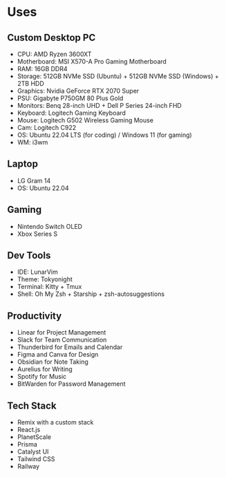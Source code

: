 
# Uses

## Custom Desktop PC

-   CPU: AMD Ryzen 3600XT
-   Motherboard: MSI X570-A Pro Gaming Motherboard
-   RAM: 16GB DDR4
-   Storage: 512GB NVMe SSD (Ubuntu) + 512GB NVMe SSD (Windows) + 2TB HDD
-   Graphics: Nvidia GeForce RTX 2070 Super
-   PSU: Gigabyte P750GM 80 Plus Gold
-   Monitors: Benq 28-inch UHD + Dell P Series 24-inch FHD
-   Keyboard: Logitech Gaming Keyboard
-   Mouse: Logitech G502 Wireless Gaming Mouse
-   Cam: Logitech C922
-   OS: Ubuntu 22.04 LTS (for coding) / Windows 11 (for gaming)
-   WM: i3wm

## Laptop

-   LG Gram 14
-   OS: Ubuntu 22.04

## Gaming

-   Nintendo Switch OLED
-   Xbox Series S

## Dev Tools

-   IDE: <Anchor href='https://lunarvim.org/'>LunarVim</Anchor>
-   Theme: Tokyonight
-   Terminal: Kitty + Tmux
-   Shell: Oh My Zsh + Starship + zsh-autosuggestions

## Productivity

-   <Anchor href='https://linear.app/'>Linear</Anchor> for Project Management
-   Slack for Team Communication
-   Thunderbird for Emails and Calendar
-   Figma and Canva for Design
-   <Anchor href='https://obsidian.md/'>Obsidian</Anchor> for Note Taking
-   <Anchor href='https://aurelius.ink/'>Aurelius</Anchor> for Writing
-   Spotify for Music
-   BitWarden for Password Management

## Tech Stack

-   <Anchor href='https://remix.run/'>Remix</Anchor> with a <Anchor href='https://github.com/i4o-oss/synthwave-stack'>
    	custom stack
    </Anchor>
-   React.js
-   <Anchor href='https://planetscale.com/'>PlanetScale</Anchor>
-   <Anchor href='https://prisma.io/'>Prisma</Anchor>
-   <Anchor href='https://catalyst-ui.com/'>Catalyst UI</Anchor>
-   <Anchor href='https://tailwindcss.com/'>Tailwind CSS</Anchor>
-   <Anchor href='https://railway.app/'>Railway</Anchor>
